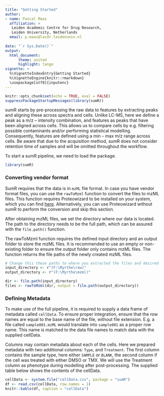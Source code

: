 ```yaml
---
title: "Getting Started"
author:
- name: Pascal Maas
  affiliation: >
   Leiden Academic Centre for Drug Research, 
   Leiden University, Netherlands
  email: p.maas@lacdr.leidenuniv.nl
  
date: "`r Sys.Date()`"
output: 
  html_document:
      theme: united
      highlight: tango
vignette: >
  %\VignetteIndexEntry{Getting Started}
  %\VignetteEngine{knitr::rmarkdown}
  \usepackage[utf8]{inputenc}
---
```


```r
knitr::opts_chunk$set(echo = TRUE, eval = FALSE)
suppressPackageStartupMessages(library(sumR))
```

sumR starts by pre-processing the raw data to features by extracting peaks and 
aligning these across spectra and cells. Unlike LC-MS, here we define a peak as 
a m/z -- intensity combination, and features as peaks that have been aligned 
across cells. This allows us to compare cells by e.g. filtering possible 
contaminants and/or performing statistical modelling. Consequently, features 
are defined using a min -- max m/z range across cells. Be aware that due to 
the acquisition method, sumR does not consider retention time of samples and 
will be omitted throughout the workflow.

To start a sumR pipeline, we need to load the package.

```r
library(sumR)
```

### Converting vendor format

SumR requires that the data is in `mzML` file format. In case you have vendor 
format files, you can use the `rawToMzml` function to convert the files to mzML 
files. This function requires Proteowizard to be installed on your system, 
which you can find [here](https://proteowizard.sourceforge.io/). Alternatively, 
you can use Proteowizard without sumR to perform the conversion and skip this 
section.

After obtaining mzML files, we set the directory where our data is located. The 
path to the directory needs to be the full path, which can be assured with the 
`file.path()` function.

The rawToMzml function requires the defined input directory and an output 
folder to store the mzML files. It is recommended to use an empty or 
non-existing folder to ensure the output folder only contains mzML files. The 
function returns the file paths of the newly created mzML files.

```r
# Change this these paths to where you extracted the files and desired output
input_directory <- r"(F:\Myrthe\raw)"
output_directory <- r"(F:\Myrthe\mzml)"

dir <- file.path(input_directory)
files <- rawToMzml(dir, output = file.path(output_directory))
```

### Defining Metadata

To make use of the full pipeline, it is required to supply a data frame of 
metadata called `cellData`. To ensure proper integration, ensure that the row 
names are equal to the base name of the file, without file extension. E.g. a 
file called `sample001.mzML` would translate into `sample001` as a proper row 
name. This name is matched to the data file names to match data with the 
supplied cellData.

Columns may contain metadata about each of the cells. Here we prepared metadata 
with two additional columns: `Type`, and `Treatment`. The first column contains 
the sample type, here either `SAMPLE` or `BLANK`, the second column if the cell 
was treated with either DMSO or TMX. We will use the Treatment column as 
phenotype during modelling after post-processing. The supplied table below 
shows the contents of the cellData.

```r
cellData <- system.file("cellData.csv", package = "sumR")
df <- read.csv(cellData, row.names = 1)
knitr::kable(df, caption = "cellData") 
```

